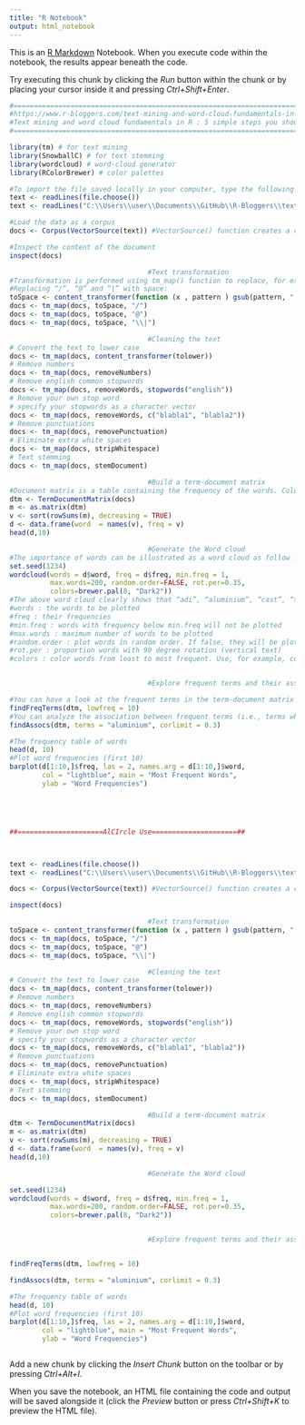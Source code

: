 ```yaml
---
title: "R Notebook"
output: html_notebook
---
```


This is an [R Markdown](http://rmarkdown.rstudio.com) Notebook. When you execute code within the notebook, the results appear beneath the code. 

Try executing this chunk by clicking the *Run* button within the chunk or by placing your cursor inside it and pressing *Ctrl+Shift+Enter*. 

```r
#========================================================================================================
#https://www.r-bloggers.com/text-mining-and-word-cloud-fundamentals-in-r-5-simple-steps-you-should-know/
#Text mining and word cloud fundamentals in R : 5 simple steps you should know
#========================================================================================================

library(tm) # for text mining
library(SnowballC) # for text stemming
library(wordcloud) # word-cloud generator
library(RColorBrewer) # color palettes

#To import the file saved locally in your computer, type the following R code. You will be asked to choose the text file interactively.
text <- readLines(file.choose()) 
text <- readLines("C:\\Users\\user\\Documents\\GitHub\\R-Bloggers\\text-mining.txt")

#Load the data as a corpus
docs <- Corpus(VectorSource(text)) #VectorSource() function creates a corpus of character vectors

#Inspect the content of the document
inspect(docs)

                                  #Text transformation
#Transformation is performed using tm_map() function to replace, for example, special characters from the text.
#Replacing “/”, “@” and “|” with space:
toSpace <- content_transformer(function (x , pattern ) gsub(pattern, " ", x))
docs <- tm_map(docs, toSpace, "/")
docs <- tm_map(docs, toSpace, "@")
docs <- tm_map(docs, toSpace, "\\|")

                                  #Cleaning the text
# Convert the text to lower case
docs <- tm_map(docs, content_transformer(tolower))
# Remove numbers
docs <- tm_map(docs, removeNumbers)
# Remove english common stopwords
docs <- tm_map(docs, removeWords, stopwords("english"))
# Remove your own stop word
# specify your stopwords as a character vector
docs <- tm_map(docs, removeWords, c("blabla1", "blabla2"))
# Remove punctuations
docs <- tm_map(docs, removePunctuation)
# Eliminate extra white spaces
docs <- tm_map(docs, stripWhitespace)
# Text stemming
docs <- tm_map(docs, stemDocument)

                                  #Build a term-document matrix
#Document matrix is a table containing the frequency of the words. Column names are words and row names are documents.
dtm <- TermDocumentMatrix(docs)
m <- as.matrix(dtm)
v <- sort(rowSums(m), decreasing = TRUE)
d <- data.frame(word  = names(v), freq = v)
head(d,10)

                                  #Generate the Word cloud
#The importance of words can be illustrated as a word cloud as follow :
set.seed(1234)
wordcloud(words = d$word, freq = d$freq, min.freq = 1,
          max.words=200, random.order=FALSE, rot.per=0.35, 
          colors=brewer.pal(8, "Dark2"))
#The above word cloud clearly shows that “adi”, “aluminium”, “cast”, “steel” and “high” are the five most important words in the interview
#words : the words to be plotted
#freq : their frequencies
#min.freq : words with frequency below min.freq will not be plotted
#max.words : maximum number of words to be plotted
#random.order : plot words in random order. If false, they will be plotted in decreasing frequency
#rot.per : proportion words with 90 degree rotation (vertical text)
#colors : color words from least to most frequent. Use, for example, colors =“black” for single color.


                                  #Explore frequent terms and their associations

#You can have a look at the frequent terms in the term-document matrix as follow. In the example below we want to find words that occur at least ten times :
findFreqTerms(dtm, lowfreq = 10)
#You can analyze the association between frequent terms (i.e., terms which correlate) using findAssocs() function. The R code below identifies which words are associated with “freedom” in I have a dream speech :
findAssocs(dtm, terms = "aluminium", corlimit = 0.3)

#The frequency table of words
head(d, 10)
#Plot word frequencies (first 10)
barplot(d[1:10,]$freq, las = 2, names.arg = d[1:10,]$word, 
        col = "lightblue", main = "Most Frequent Words",
        ylab = "Word Frequencies")





##=====================AlCIrcle Use=====================##



text <- readLines(file.choose()) 
text <- readLines("C:\\Users\\user\\Documents\\GitHub\\R-Bloggers\\text-mining-alc.txt")

docs <- Corpus(VectorSource(text)) #VectorSource() function creates a corpus of character vectors

inspect(docs)

                                  #Text transformation
toSpace <- content_transformer(function (x , pattern ) gsub(pattern, " ", x))
docs <- tm_map(docs, toSpace, "/")
docs <- tm_map(docs, toSpace, "@")
docs <- tm_map(docs, toSpace, "\\|")

                                  #Cleaning the text
# Convert the text to lower case
docs <- tm_map(docs, content_transformer(tolower))
# Remove numbers
docs <- tm_map(docs, removeNumbers)
# Remove english common stopwords
docs <- tm_map(docs, removeWords, stopwords("english"))
# Remove your own stop word
# specify your stopwords as a character vector
docs <- tm_map(docs, removeWords, c("blabla1", "blabla2"))
# Remove punctuations
docs <- tm_map(docs, removePunctuation)
# Eliminate extra white spaces
docs <- tm_map(docs, stripWhitespace)
# Text stemming
docs <- tm_map(docs, stemDocument)

                                  #Build a term-document matrix
dtm <- TermDocumentMatrix(docs)
m <- as.matrix(dtm)
v <- sort(rowSums(m), decreasing = TRUE)
d <- data.frame(word  = names(v), freq = v)
head(d,10)

                                  #Generate the Word cloud

set.seed(1234)
wordcloud(words = d$word, freq = d$freq, min.freq = 1,
          max.words=200, random.order=FALSE, rot.per=0.35, 
          colors=brewer.pal(8, "Dark2"))


                                  #Explore frequent terms and their associations


findFreqTerms(dtm, lowfreq = 10)

findAssocs(dtm, terms = "aluminium", corlimit = 0.3)

#The frequency table of words
head(d, 10)
#Plot word frequencies (first 10)
barplot(d[1:10,]$freq, las = 2, names.arg = d[1:10,]$word, 
        col = "lightblue", main = "Most Frequent Words",
        ylab = "Word Frequencies")



```

Add a new chunk by clicking the *Insert Chunk* button on the toolbar or by pressing *Ctrl+Alt+I*.

When you save the notebook, an HTML file containing the code and output will be saved alongside it (click the *Preview* button or press *Ctrl+Shift+K* to preview the HTML file).
